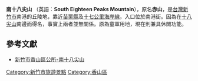 '''南十八尖山''' （英語：'''South Eighteen Peaks Mountain'''），原名'''赤山'''，是[[台灣|台灣]][[新竹市|新竹市]]南港的丘陵地，靠近[[苗栗縣|苗栗縣]]及[[新竹海八景自行車道|十七公里海岸線]]，入口位於南港街。因為在[[十八尖山|十八尖山]]南邊而得名，事實上兩者並無關係。原為童軍用地，現在則兼具休閒功能。

==參考文獻==
*[https://web.archive.org/web/20090508110516/http://dep-s-district.hccg.gov.tw/web/SelfPageSetup?pageID=23068&FP=D40000002121000003_8 新竹市香山區公所-南十八尖山]

<references/>

{{taiwan-geo-stub}}

[[Category:新竹市旅遊景點|Category:新竹市旅遊景點]]
[[Category:香山區|Category:香山區]]